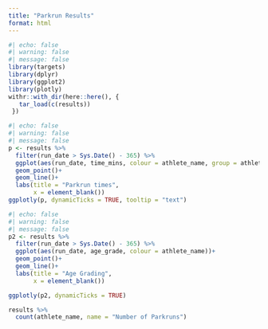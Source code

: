```yaml
---
title: "Parkrun Results"
format: html
---
```


```r
#| echo: false
#| warning: false
#| message: false
library(targets)
library(dplyr)
library(ggplot2)
library(plotly)
withr::with_dir(here::here(), {
   tar_load(c(results))
 })
```


```r
#| echo: false
#| warning: false
#| message: false
p <- results %>%
  filter(run_date > Sys.Date() - 365) %>% 
  ggplot(aes(run_date, time_mins, colour = athlete_name, group = athlete_name, text = paste(athlete_name, run_date, time, sep = "\n")))+
  geom_point()+
  geom_line()+
  labs(title = "Parkrun times",
       x = element_blank())
ggplotly(p, dynamicTicks = TRUE, tooltip = "text")
```

```r
#| echo: false
#| warning: false
#| message: false
p2 <- results %>%
  filter(run_date > Sys.Date() - 365) %>% 
  ggplot(aes(run_date, age_grade, colour = athlete_name))+
  geom_point()+
  geom_line()+
  labs(title = "Age Grading",
       x = element_blank())

ggplotly(p2, dynamicTicks = TRUE)
```
```r
results %>% 
  count(athlete_name, name = "Number of Parkruns")
  
```

